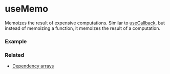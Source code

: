 
# useMemo

Memoizes the result of expensive computations. 
Similar to <a href="/docs/hooks/useCallback">useCallback</a>, 
but instead of memoizing a function, it memoizes the result of a computation.

### Example

<ExampleCode />

### Related
<ul>
  <li><a href="/docs/hooks/dependency-arrays">Dependency arrays</a></li>
</ul>
